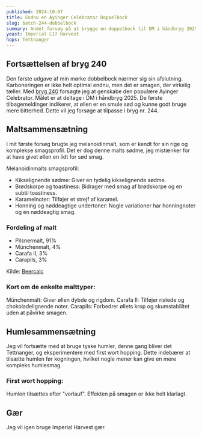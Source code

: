 ```yaml
---
published: 2024-10-07
title: Endnu en Ayinger Celebrator Doppelbock
slug: batch-244-dobbelbock
summary: Andet forsøg på at brygge en doppelbock til DM i håndbryg 2025
yeast: Imperial L17 Harvest
hops: Tettnanger
---
```



## Fortsættelsen af bryg 240
Den første udgave af min mørke dobbelbock nærmer sig sin afslutning. Karboneringen er ikke helt optimal endnu, men det er smagen, der virkelig tæller. Med [bryg 240](/opskrifter/batch-240-dobbelbock) forsøgte jeg at genskabe den populære Ayinger Celebrator. Målet er at deltage i DM i håndbryg 2025.
De første tilbagemeldinger indikerer, at øllen er en smule sød og kunne godt bruge mere bitterhed. Dette vil jeg forsøge at tilpasse i bryg nr. 244.

<SponsorPanel sponsor="Humlecentralen.dk" />

## Maltsammensætning
I mit første forsøg brugte jeg melanoidinmalt, som er kendt for sin rige og komplekse smagsprofil. Det er dog denne malts sødme, jeg mistænker for at have givet øllen en lidt for sød smag.


Melanoidinmalts smagsprofil:

- Kikselignende sødme: Giver en tydelig kikselignende sødme.
- Brødskorpe og toastiness: Bidrager med smag af brødskorpe og en subtil toastiness.
- Karamelnoter: Tilføjer et strejf af karamel.
- Honning og nøddeagtige undertoner: Nogle variationer har honningnoter og en nøddeagtig smag.

### Fordeling af malt
- Pilsnermalt, 91%
- Münchenmalt, 4%
- Carafa II, 3%
- Carapils, 3%

Kilde: [Beercalc](https://beercalc.org/?t=266163)

### Kort om de enkelte malttyper:
Münchenmalt: Giver øllen dybde og rigdom.
Carafa II: Tilføjer ristede og chokoladelignende noter.
Carapils: Forbedrer øllets krop og skumstabilitet uden at påvirke smagen.

## Humlesammensætning
Jeg vil fortsætte med at bruge tyske humler, denne gang bliver det Tettnanger, og eksperimentere med first wort hopping. Dette indebærer at tilsætte humlen før kogningen, hvilket nogle mener kan give en mere kompleks humlesmag.

### First wort hopping:
Humlen tilsættes efter "vorlauf".
Effekten på smagen er ikke helt klarlagt.

## Gær
Jeg vil igen bruge Imperial Harvest gær.

